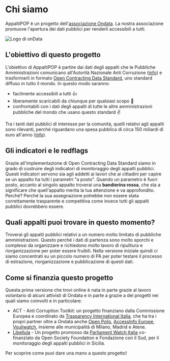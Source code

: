 # Chi siamo

AppaltiPOP è un progetto dell'[associazione Ondata](http://www.ondata.it).
La nostra associazione promuove l'apertura dei dati pubblici per renderli accessibili a tutti.

![Logo di onData](/partners/ondata-italy.png "Logo di onData")

## L'obiettivo di questo progetto

L'obiettivo di AppaltiPOP è partire dai dati degli appalti che le Pubbliche Amministrazioni comunicano all'Autorità Nazionale Anti Corruzione ([info](http://www.anticorruzione.it/portal/public/classic/Attivitadocumentazione/ContrattiPubblici/Normativa))
e trasformarli in formato [Open Contracting Data Standard](https://standard.open-contracting.org/latest/en/), uno standard diffuso in tutto il mondo. In questo modo saranno:

-   facilmente accessibili a tutti :+1:
-   liberamente scaricabili da chiunque per qualsiasi scopo :dog:
-   confrontabili con i dati degli appalti di tutte le altre amministrazioni pubbliche del mondo che usano questo standard :v:

Tra i tanti dati pubblici di interesse per la comunità, quelli relativi agli appalti sono rilevanti, perché riguardano una spesa pubblica di circa 150 miliardi di euro all'anno
([info](https://ec.europa.eu/internal_market/scoreboard/performance_by_member_state/index_en.htm)).

## Gli indicatori e le redflags

Grazie all'implementazione di Open Contracting Data Standard siamo in grado di costruire degli indicatori di monitoraggio degli appalti pubblici.
Questi indicatori servono sia agli addetti ai lavori che ai cittadini per capire se un appalto ha tutti i parametri "a posto".
Quando un parametro è fuori posto, accanto al singolo appalto troverai una **bandierina rossa**, che sta a significare che quell'appalto merita la tua attenzione e va approfondito.
Perché? Perché la sua assegnazione potrebbe non essere stata correttamente trasparente e competitiva come invece tutti gli appalti pubblici dovrebbero essere.

## Quali appalti puoi trovare in questo momento?

Troverai gli appalti pubblici relativi a un numero molto limitato di pubbliche amministrazioni.
Questo perché i dati di partenza sono molto sporchi e complessi da organizzare e richiedono molto lavoro di ripulitura e riorganizzazione per poter essere fruibili.
Nella versione iniziale quindi ci siamo concentrati su un piccolo numero di PA per poter testare il processo di estrazione, riorganizzazione e pubblicazione di questi dati.

## Come si finanzia questo progetto

Questa prima versione che trovi online è nata in parte grazie al lavoro volontario di alcuni attivisti di Ondata e in parte a grazie a dei progetti nei quali siamo coinvolti e in particolare:

- ACT - Anti Corruption Toolkit: un progetto finanziano dalla Commissione Europea e coordinato da [Trasparency International Italia](https://www.transparency.it/), che ha tra i propri partner oltre a Ondata anche [Open Polis](https://www.openpolis.it/), [AccessInfo Europe](https://www.access-info.org/), [Vouliwatch](https://vouliwatch.gr/), insieme alle municipalità di Milano, Madrid e Atene.
- [Libellula](http://libellulalab.it/) - Un progetto promosso da [Parliament Watch Italia](http://parliamentwatch.it/) co-finanziato da Open Society Foundation e Fondazione con il Sud, per il monitoraggio degli appalti pubblici in Sicilia.

Per scoprire come puoi dare una mano a questo progetto!

<Card
    title="Partecipa"
    description="Lavoriamo insieme per monitorare gli appalti pubblici."
    url="/get-involved"
    icon="/icons/get-involved.png"
/>
